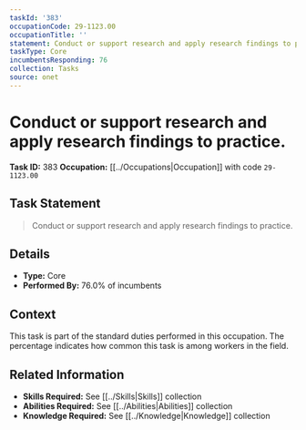 ```yaml
---
taskId: '383'
occupationCode: 29-1123.00
occupationTitle: ''
statement: Conduct or support research and apply research findings to practice.
taskType: Core
incumbentsResponding: 76
collection: Tasks
source: onet
---
```

# Conduct or support research and apply research findings to practice.

**Task ID:** 383
**Occupation:** [[../Occupations|Occupation]] with code `29-1123.00`

## Task Statement

> Conduct or support research and apply research findings to practice.

## Details

- **Type:** Core
- **Performed By:** 76.0% of incumbents

## Context

This task is part of the standard duties performed in this occupation. The percentage indicates how common this task is among workers in the field.

## Related Information

- **Skills Required:** See [[../Skills|Skills]] collection
- **Abilities Required:** See [[../Abilities|Abilities]] collection
- **Knowledge Required:** See [[../Knowledge|Knowledge]] collection
